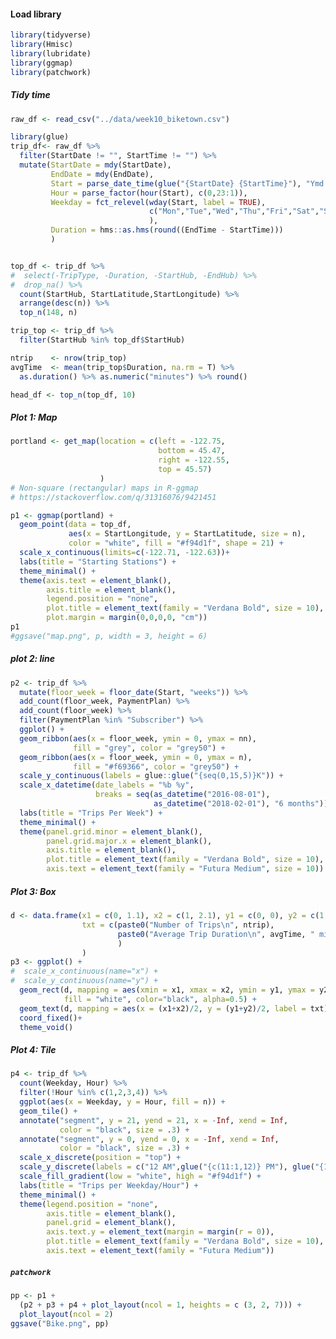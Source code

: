 #### Load library
```r
library(tidyverse)
library(Hmisc)
library(lubridate)
library(ggmap)
library(patchwork)
```

##### Tidy time 
```r
raw_df <- read_csv("../data/week10_biketown.csv")

library(glue)
trip_df<- raw_df %>% 
  filter(StartDate != "", StartTime != "") %>%
  mutate(StartDate = mdy(StartDate),
         EndDate = mdy(EndDate),
         Start = parse_date_time(glue("{StartDate} {StartTime}"), "Ymd HMS"),
         Hour = parse_factor(hour(Start), c(0,23:1)),
         Weekday = fct_relevel(wday(Start, label = TRUE),
                               c("Mon","Tue","Wed","Thu","Fri","Sat","Sun")
                               ),
         Duration = hms::as.hms(round((EndTime - StartTime)))
         )


top_df <- trip_df %>% 
#  select(-TripType, -Duration, -StartHub, -EndHub) %>% 
#  drop_na() %>% 
  count(StartHub, StartLatitude,StartLongitude) %>% 
  arrange(desc(n)) %>% 
  top_n(148, n) 

trip_top <- trip_df %>% 
  filter(StartHub %in% top_df$StartHub)

ntrip    <- nrow(trip_top)
avgTime  <- mean(trip_top$Duration, na.rm = T) %>% 
  as.duration() %>% as.numeric("minutes") %>% round()

head_df <- top_n(top_df, 10)
```


##### Plot 1: Map
```r
portland <- get_map(location = c(left = -122.75, 
                                 bottom = 45.47, 
                                 right = -122.55, 
                                 top = 45.57)
                    )
# Non-square (rectangular) maps in R-ggmap
# https://stackoverflow.com/q/31316076/9421451

p1 <- ggmap(portland) + 
  geom_point(data = top_df, 
             aes(x = StartLongitude, y = StartLatitude, size = n),
             color = "white", fill = "#f94d1f", shape = 21) + 
  scale_x_continuous(limits=c(-122.71, -122.63))+
  labs(title = "Starting Stations") + 
  theme_minimal() + 
  theme(axis.text = element_blank(),
        axis.title = element_blank(),
        legend.position = "none",
        plot.title = element_text(family = "Verdana Bold", size = 10),
        plot.margin = margin(0,0,0,0, "cm"))
p1  
#ggsave("map.png", p, width = 3, height = 6)
```

##### plot 2: line
```r
p2 <- trip_df %>% 
  mutate(floor_week = floor_date(Start, "weeks")) %>% 
  add_count(floor_week, PaymentPlan) %>% 
  add_count(floor_week) %>% 
  filter(PaymentPlan %in% "Subscriber") %>% 
  ggplot() + 
  geom_ribbon(aes(x = floor_week, ymin = 0, ymax = nn), 
              fill = "grey", color = "grey50") +
  geom_ribbon(aes(x = floor_week, ymin = 0, ymax = n),
              fill = "#f69366", color = "grey50") +
  scale_y_continuous(labels = glue::glue("{seq(0,15,5)}K")) + 
  scale_x_datetime(date_labels = "%b %y", 
                   breaks = seq(as_datetime("2016-08-01"), 
                                as_datetime("2018-02-01"), "6 months")) + 
  labs(title = "Trips Per Week") + 
  theme_minimal() + 
  theme(panel.grid.minor = element_blank(),
        panel.grid.major.x = element_blank(),
        axis.title = element_blank(),
        plot.title = element_text(family = "Verdana Bold", size = 10),
        axis.text = element_text(family = "Futura Medium", size = 10))
```

##### Plot 3: Box
```r
d <- data.frame(x1 = c(0, 1.1), x2 = c(1, 2.1), y1 = c(0, 0), y2 = c(1, 1)/2,
                txt = c(paste0("Number of Trips\n", ntrip),
                        paste0("Average Trip Duration\n", avgTime, " minutes")
                        )
                )
p3 <- ggplot() + 
#  scale_x_continuous(name="x") + 
#  scale_y_continuous(name="y") +
  geom_rect(d, mapping = aes(xmin = x1, xmax = x2, ymin = y1, ymax = y2),
            fill = "white", color="black", alpha=0.5) +
  geom_text(d, mapping = aes(x = (x1+x2)/2, y = (y1+y2)/2, label = txt), size = 3) +
  coord_fixed()+
  theme_void()
```

##### Plot 4: Tile
```r
p4 <- trip_df %>% 
  count(Weekday, Hour) %>%
  filter(!Hour %in% c(1,2,3,4)) %>% 
  ggplot(aes(x = Weekday, y = Hour, fill = n)) + 
  geom_tile() +
  annotate("segment", y = 21, yend = 21, x = -Inf, xend = Inf,
           color = "black", size = .3) +
  annotate("segment", y = 0, yend = 0, x = -Inf, xend = Inf,
           color = "black", size = .3) +
  scale_x_discrete(position = "top") + 
  scale_y_discrete(labels = c("12 AM",glue("{c(11:1,12)} PM"), glue("{11:5} AM"))) +
  scale_fill_gradient(low = "white", high = "#f94d1f") + 
  labs(title = "Trips per Weekday/Hour") + 
  theme_minimal() + 
  theme(legend.position = "none",
        axis.title = element_blank(),
        panel.grid = element_blank(), 
        axis.text.y = element_text(margin = margin(r = 0)),
        plot.title = element_text(family = "Verdana Bold", size = 10),
        axis.text = element_text(family = "Futura Medium"))
```

##### `patchwork`
```r
pp <- p1 + 
  (p2 + p3 + p4 + plot_layout(ncol = 1, heights = c (3, 2, 7))) + 
  plot_layout(ncol = 2)
ggsave("Bike.png", pp)
```

